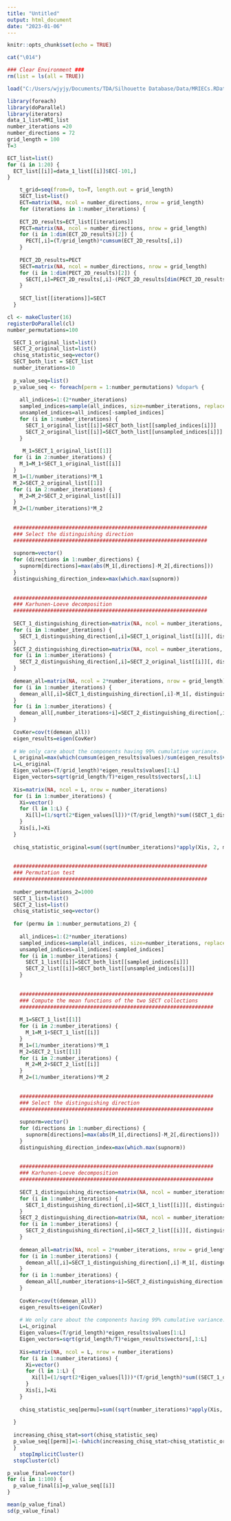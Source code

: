 ---
title: "Untitled"
output: html_document
date: "2023-01-06"
---

```{r setup, include=FALSE}
knitr::opts_chunk$set(echo = TRUE)
```

```{r}
cat("\014")

### Clear Environment ### 
rm(list = ls(all = TRUE))

```

```{r}
load("C:/Users/wjyjy/Documents/TDA/Silhouette Database/Data/MRIECs.RData")
```

```{r}
library(foreach)
library(doParallel)
library(iterators)
data_1_list=MRI_list
number_iterations =20
number_directions = 72
grid_length = 100
T=3
```

```{r}
ECT_list=list()
for (i in 1:20) {
  ECT_list[[i]]=data_1_list[[i]]$EC[-101,]
}

```

```{r}
    t_grid=seq(from=0, to=T, length.out = grid_length)
    SECT_list=list()
    ECT=matrix(NA, ncol = number_directions, nrow = grid_length)
    for (iterations in 1:number_iterations) {
      
    ECT_2D_results=ECT_list[[iterations]]
    PECT=matrix(NA, ncol = number_directions, nrow = grid_length)
    for (i in 1:dim(ECT_2D_results)[2]) {
      PECT[,i]=(T/grid_length)*cumsum(ECT_2D_results[,i])
    }
    
    PECT_2D_results=PECT
    SECT=matrix(NA, ncol = number_directions, nrow = grid_length)
    for (i in 1:dim(PECT_2D_results)[2]) {
      SECT[,i]=PECT_2D_results[,i]-(PECT_2D_results[dim(PECT_2D_results)[1],i]/T)*t_grid
    }
    
    SECT_list[[iterations]]=SECT
  }
```



```{r}
cl <- makeCluster(16)
registerDoParallel(cl)
number_permutations=100

  SECT_1_original_list=list()
  SECT_2_original_list=list()
  chisq_statistic_seq=vector()
  SECT_both_list = SECT_list
  number_iterations=10
    
  p_value_seq=list()
  p_value_seq <- foreach(perm = 1:number_permutations) %dopar% {
    
    all_indices=1:(2*number_iterations)
    sampled_indices=sample(all_indices, size=number_iterations, replace = FALSE)
    unsampled_indices=all_indices[-sampled_indices]
    for (i in 1:number_iterations) {
      SECT_1_original_list[[i]]=SECT_both_list[[sampled_indices[i]]]
      SECT_2_original_list[[i]]=SECT_both_list[[unsampled_indices[i]]]
    }
  
     M_1=SECT_1_original_list[[1]]
  for (i in 2:number_iterations) {
    M_1=M_1+SECT_1_original_list[[i]]
  }
  M_1=(1/number_iterations)*M_1
  M_2=SECT_2_original_list[[1]]
  for (i in 2:number_iterations) {
    M_2=M_2+SECT_2_original_list[[i]]
  }
  M_2=(1/number_iterations)*M_2
  
  
  ###############################################################
  ### Select the distinguishing direction
  ###############################################################
  
  supnorm=vector()
  for (directions in 1:number_directions) {
    supnorm[directions]=max(abs(M_1[,directions]-M_2[,directions]))
  }
  distinguishing_direction_index=max(which.max(supnorm))
  
  
  ###############################################################
  ### Karhunen-Loeve decomposition
  ###############################################################
  
  SECT_1_distinguishing_direction=matrix(NA, ncol = number_iterations, nrow = grid_length)
  for (i in 1:number_iterations) {
    SECT_1_distinguishing_direction[,i]=SECT_1_original_list[[i]][, distinguishing_direction_index]
  }
  SECT_2_distinguishing_direction=matrix(NA, ncol = number_iterations, nrow = grid_length)
  for (i in 1:number_iterations) {
    SECT_2_distinguishing_direction[,i]=SECT_2_original_list[[i]][, distinguishing_direction_index]
  }
  
  demean_all=matrix(NA, ncol = 2*number_iterations, nrow = grid_length)
  for (i in 1:number_iterations) {
    demean_all[,i]=SECT_1_distinguishing_direction[,i]-M_1[, distinguishing_direction_index]
  }
  for (i in 1:number_iterations) {
    demean_all[,number_iterations+i]=SECT_2_distinguishing_direction[,i]-M_2[, distinguishing_direction_index]
  }
  
  CovKer=cov(t(demean_all))
  eigen_results=eigen(CovKer)
  
  # We only care about the components having 99% cumulative variance.
  L_original=max(which(cumsum(eigen_results$values)/sum(eigen_results$values)<0.99))
  L=L_original
  Eigen_values=(T/grid_length)*eigen_results$values[1:L]
  Eigen_vectors=sqrt(grid_length/T)*eigen_results$vectors[,1:L]
  
  Xis=matrix(NA, ncol = L, nrow = number_iterations)
  for (i in 1:number_iterations) {
    Xi=vector()
    for (l in 1:L) {
      Xi[l]=(1/sqrt(2*Eigen_values[l]))*(T/grid_length)*sum((SECT_1_distinguishing_direction[,i]-SECT_2_distinguishing_direction[,i])*Eigen_vectors[,l])
    }
    Xis[i,]=Xi
  }
  
  chisq_statistic_original=sum((sqrt(number_iterations)*apply(Xis, 2, mean))^2)
  
  
  ###############################################################
  ### Permutation test
  ###############################################################
  
  number_permutations_2=1000
  SECT_1_list=list()
  SECT_2_list=list()
  chisq_statistic_seq=vector()
  
  for (permu in 1:number_permutations_2) {
    
    all_indices=1:(2*number_iterations)
    sampled_indices=sample(all_indices, size=number_iterations, replace = FALSE)
    unsampled_indices=all_indices[-sampled_indices]
    for (i in 1:number_iterations) {
      SECT_1_list[[i]]=SECT_both_list[[sampled_indices[i]]]
      SECT_2_list[[i]]=SECT_both_list[[unsampled_indices[i]]]
    }
    
    
    ###############################################################
    ### Compute the mean functions of the two SECT collections
    ###############################################################
    
    M_1=SECT_1_list[[1]]
    for (i in 2:number_iterations) {
      M_1=M_1+SECT_1_list[[i]]
    }
    M_1=(1/number_iterations)*M_1
    M_2=SECT_2_list[[1]]
    for (i in 2:number_iterations) {
      M_2=M_2+SECT_2_list[[i]]
    }
    M_2=(1/number_iterations)*M_2
    
    
    ###############################################################
    ### Select the distinguishing direction
    ###############################################################
    
    supnorm=vector()
    for (directions in 1:number_directions) {
      supnorm[directions]=max(abs(M_1[,directions]-M_2[,directions]))
    }
    distinguishing_direction_index=max(which.max(supnorm))
    
    
    ###############################################################
    ### Karhunen-Loeve decomposition
    ###############################################################
    
    SECT_1_distinguishing_direction=matrix(NA, ncol = number_iterations, nrow = grid_length)
    for (i in 1:number_iterations) {
      SECT_1_distinguishing_direction[,i]=SECT_1_list[[i]][, distinguishing_direction_index]
    }
    SECT_2_distinguishing_direction=matrix(NA, ncol = number_iterations, nrow = grid_length)
    for (i in 1:number_iterations) {
      SECT_2_distinguishing_direction[,i]=SECT_2_list[[i]][, distinguishing_direction_index]
    }
    
    demean_all=matrix(NA, ncol = 2*number_iterations, nrow = grid_length)
    for (i in 1:number_iterations) {
      demean_all[,i]=SECT_1_distinguishing_direction[,i]-M_1[, distinguishing_direction_index]
    }
    for (i in 1:number_iterations) {
      demean_all[,number_iterations+i]=SECT_2_distinguishing_direction[,i]-M_2[, distinguishing_direction_index]
    }
    
    CovKer=cov(t(demean_all))
    eigen_results=eigen(CovKer)
    
    # We only care about the components having 99% cumulative variance.
    L=L_original
    Eigen_values=(T/grid_length)*eigen_results$values[1:L]
    Eigen_vectors=sqrt(grid_length/T)*eigen_results$vectors[,1:L]
    
    Xis=matrix(NA, ncol = L, nrow = number_iterations)
    for (i in 1:number_iterations) {
      Xi=vector()
      for (l in 1:L) {
        Xi[l]=(1/sqrt(2*Eigen_values[l]))*(T/grid_length)*sum((SECT_1_distinguishing_direction[,i]-SECT_2_distinguishing_direction[,i])*Eigen_vectors[,l])
      }
      Xis[i,]=Xi
    }
    
    chisq_statistic_seq[permu]=sum((sqrt(number_iterations)*apply(Xis, 2, mean))^2)
    
  }
  
  increasing_chisq_stat=sort(chisq_statistic_seq)
  p_value_seq[[perm]]=1-(which(increasing_chisq_stat>chisq_statistic_original)[1])/1000
  }
    stopImplicitCluster()
  stopCluster(cl)
```

```{r}
p_value_final=vector()
for (i in 1:100) {
  p_value_final[i]=p_value_seq[[i]]
}
```

```{r}
mean(p_value_final)
sd(p_value_final)
```